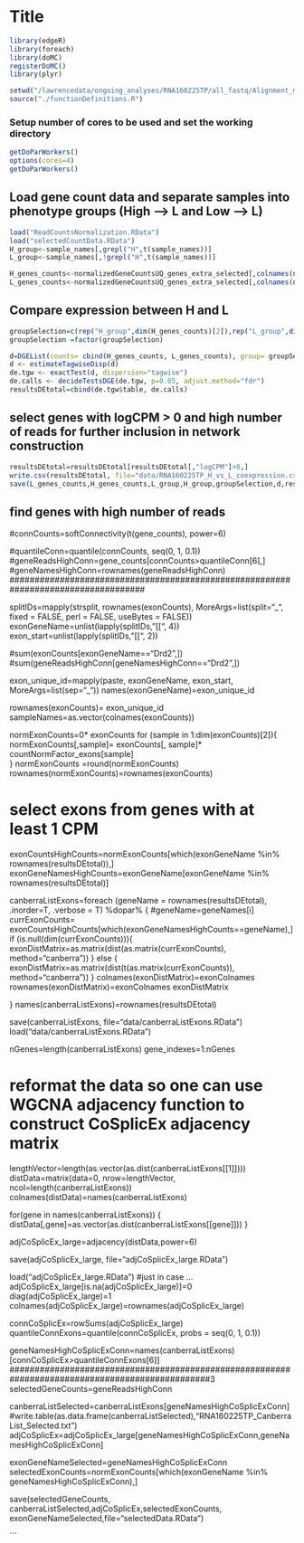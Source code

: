 Title
========================================================
```r
library(edgeR)
library(foreach)
library(doMC)
registerDoMC()
library(plyr)

setwd("/lawrencedata/ongoing_analyses/RNA160225TP/all_fastq/Alignment_mm10/Read_counts_and_normalization")
source("./functionDefinitions.R")

```
### Setup number of cores to be used and set the working directory
```r
getDoParWorkers()
options(cores=4)
getDoParWorkers()

```

## Load gene count data and separate samples into phenotype groups (High --> L and Low --> L)
```r
load("ReadCountsNormalization.RData")
load("selectedCountData.RData")
H_group<-sample_names[,grepl("H",t(sample_names))]
L_group<-sample_names[,!grepl("H",t(sample_names))]

H_genes_counts<-normalizedGeneCountsUQ_genes_extra_selected[,colnames(normalizedGeneCountsUQ_genes_extra_selected) %in% t(H_group)]
L_genes_counts<-normalizedGeneCountsUQ_genes_extra_selected[,colnames(normalizedGeneCountsUQ_genes_extra_selected) %in% t(L_group)]
```

## Compare expression between H and L
```r
groupSelection=c(rep("H_group",dim(H_genes_counts)[2]),rep("L_group",dim(L_genes_counts)[2]))
groupSelection =factor(groupSelection)

d=DGEList(counts= cbind(H_genes_counts, L_genes_counts), group= groupSelection)
d <- estimateTagwiseDisp(d)
de.tgw <- exactTest(d, dispersion="tagwise") 
de.calls <- decideTestsDGE(de.tgw, p=0.05, adjust.method="fdr")
resultsDEtotal=cbind(de.tgw$table, de.calls)
```
## select genes with logCPM > 0  and high number of reads for further inclusion in network construction
```r
resultsDEtotal=resultsDEtotal[resultsDEtotal[,"logCPM"]>0,]
write.csv(resultsDEtotal, file="data/RNA160225TP_H_vs_L_coexpression.csv", quote=F)
save(L_genes_counts,H_genes_counts,L_group,H_group,groupSelection,d,resultsDEtotal, file="groups_info_and_diffexpr_objects.RData")
```








## find genes with high number of reads

#connCounts=softConnectivity(t(gene_counts), power=6)

#quantileConn=quantile(connCounts, seq(0, 1, 0.1))  
#geneReadsHighConn=gene_counts[connCounts>quantileConn[6],]
#geneNamesHighConn=rownames(geneReadsHighConn)
###################################################################################

splitIDs=mapply(strsplit, rownames(exonCounts), MoreArgs=list(split="_", fixed = FALSE, perl = FALSE, useBytes = FALSE))
exonGeneName=unlist(lapply(splitIDs, "[[", 4))
exon_start=unlist(lapply(splitIDs, "[[", 2))

#sum(exonCounts[exonGeneName=="Drd2",])
#sum(geneReadsHighConn[geneNamesHighConn=="Drd2",])

exon_unique_id=mapply(paste, exonGeneName, exon_start, MoreArgs=list(sep="_"))
names(exonGeneName)=exon_unique_id

rownames(exonCounts)= exon_unique_id
sampleNames=as.vector(colnames(exonCounts))

normExonCounts=0* exonCounts
for (sample in 1:dim(exonCounts)[2]){
  normExonCounts[,sample]= exonCounts[, sample]* countNormFactor_exons[sample]  
}
normExonCounts =round(normExonCounts)
rownames(normExonCounts)=rownames(exonCounts)


# select exons from genes with at least 1 CPM
exonCountsHighCounts=normExonCounts[which(exonGeneName %in% rownames(resultsDEtotal)),]
exonGeneNamesHighCounts=exonGeneName[exonGeneName %in% rownames(resultsDEtotal)]

canberraListExons=foreach (geneName = rownames(resultsDEtotal), .inorder=T, .verbose = T) %dopar% {
  #geneName=geneNames[i]
  currExonCounts= exonCountsHighCounts[which(exonGeneNamesHighCounts==geneName),]	
  if (is.null(dim(currExonCounts))){
    exonDistMatrix=as.matrix(dist(as.matrix(currExonCounts), method="canberra"))
  } else {
    exonDistMatrix=as.matrix(dist(t(as.matrix(currExonCounts)), method="canberra"))
  }
  colnames(exonDistMatrix)=exonColnames
  rownames(exonDistMatrix)=exonColnames
  exonDistMatrix
  
}
names(canberraListExons)=rownames(resultsDEtotal)

save(canberraListExons, file="data/canberraListExons.RData")
load("data/canberraListExons.RData")

nGenes=length(canberraListExons)
gene_indexes=1:nGenes

# reformat the data so one can use WGCNA adjacency function to construct CoSplicEx adjacency matrix
lengthVector=length(as.vector(as.dist(canberraListExons[[1]])))
distData=matrix(data=0, nrow=lengthVector, ncol=length(canberraListExons))
colnames(distData)=names(canberraListExons)

for(gene in names(canberraListExons)) {
  distData[,gene]=as.vector(as.dist(canberraListExons[[gene]]))
} 

adjCoSplicEx_large=adjacency(distData,power=6)


save(adjCoSplicEx_large, file="adjCoSplicEx_large.RData")

load("adjCoSplicEx_large.RData")
#just in case ...
adjCoSplicEx_large[is.na(adjCoSplicEx_large)]=0
diag(adjCoSplicEx_large)=1
colnames(adjCoSplicEx_large)=rownames(adjCoSplicEx_large)


connCoSplicEx=rowSums(adjCoSplicEx_large)
quantileConnExons=quantile(connCoSplicEx, probs = seq(0, 1, 0.1))  

geneNamesHighCoSplicExConn=names(canberraListExons)[connCoSplicEx>quantileConnExons[6]]
################################################################################################3
selectedGeneCounts=geneReadsHighConn

canberraListSelected=canberraListExons[geneNamesHighCoSplicExConn]
#write.table(as.data.frame(canberraListSelected),"RNA160225TP_CanberraList_Selected.txt")
adjCoSplicEx=adjCoSplicEx_large[geneNamesHighCoSplicExConn,geneNamesHighCoSplicExConn]

exonGeneNameSelected=geneNamesHighCoSplicExConn
selectedExonCounts=normExonCounts[which(exonGeneName %in% geneNamesHighCoSplicExConn),]



save(selectedGeneCounts, canberraListSelected,adjCoSplicEx,selectedExonCounts, exonGeneNameSelected,file="selectedData.RData")



############################################################################################
```

